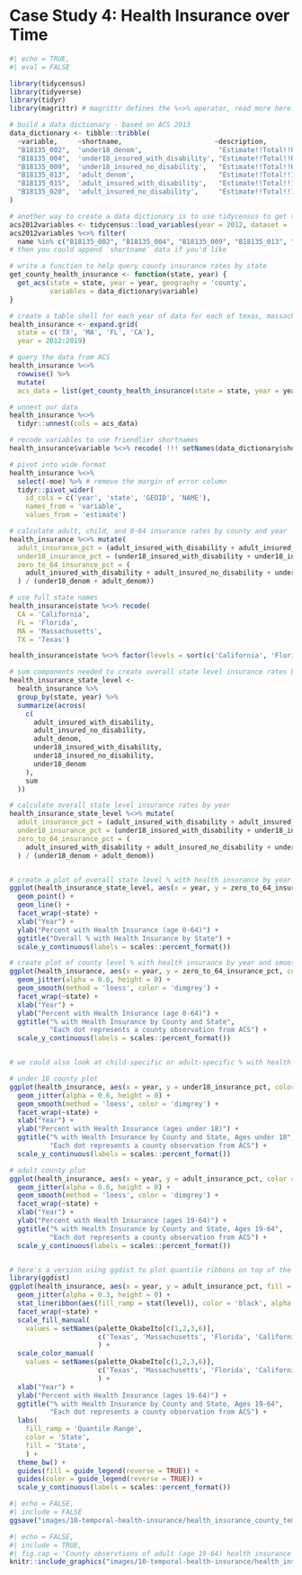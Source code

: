 # Case Study 4: Health Insurance over Time {#temporal-health-insurance}

```r
#| echo = TRUE,
#| eval = FALSE

library(tidycensus)
library(tidyverse)
library(tidyr)
library(magrittr) # magrittr defines the %<>% operator, read more here: https://magrittr.tidyverse.org/

# build a data dictionary - based on ACS 2013
data_dictionary <- tibble::tribble(
  ~variable,     ~shortname,                       ~description,
  "B18135_002",  'under18_denom',                   "Estimate!!Total!!Under 18 years",
  "B18135_004",  'under18_insured_with_disability', "Estimate!!Total!!Under 18 years!!With a disability!!With health insurance coverage",
  "B18135_009",  'under18_insured_no_disability',   "Estimate!!Total!!Under 18 years!!No disability!!With health insurance coverage",
  "B18135_013",  'adult_denom',                     "Estimate!!Total!!18 to 64 years",
  "B18135_015",  'adult_insured_with_disability',   "Estimate!!Total!!18 to 64 years!!With a disability!!With health insurance coverage",
  "B18135_020",  'adult_insured_no_disability',     "Estimate!!Total!!18 to 64 years!!No disability!!With health insurance coverage"
)

# another way to create a data dictionary is to use tidycensus to get the variables tables and filter it:
acs2012variables <- tidycensus::load_variables(year = 2012, dataset = 'acs5')
acs2012variables %<>% filter(
  name %in% c("B18135_002", "B18135_004", "B18135_009", "B18135_013", "B18135_015", "B18135_020")) 
# then you could append `shortname` data if you'd like

# write a function to help query county insurance rates by state
get_county_health_insurance <- function(state, year) {
  get_acs(state = state, year = year, geography = 'county',
          variables = data_dictionary$variable)
}

# create a table shell for each year of data for each of texas, massachusetts, florida, and california
health_insurance <- expand.grid(
  state = c('TX', 'MA', 'FL', 'CA'),
  year = 2012:2019)

# query the data from ACS
health_insurance %<>% 
  rowwise() %>% 
  mutate(
  acs_data = list(get_county_health_insurance(state = state, year = year))) 

# unnest our data
health_insurance %<>% 
  tidyr::unnest(cols = acs_data)

# recode variables to use friendlier shortnames
health_insurance$variable %<>% recode( !!! setNames(data_dictionary$shortname, data_dictionary$variable))

# pivot into wide format
health_insurance %<>% 
  select(-moe) %>% # remove the margin of error column
  tidyr::pivot_wider(
    id_cols = c('year', 'state', 'GEOID', 'NAME'),
    names_from = 'variable',
    values_from = 'estimate')

# calculate adult, child, and 0-64 insurance rates by county and year 
health_insurance %<>% mutate(
  adult_insurance_pct = (adult_insured_with_disability + adult_insured_no_disability) / adult_denom,
  under18_insurance_pct = (under18_insured_with_disability + under18_insured_no_disability) / under18_denom,
  zero_to_64_insurance_pct = (
    adult_insured_with_disability + adult_insured_no_disability + under18_insured_with_disability + under18_insured_no_disability
  ) / (under18_denom + adult_denom))

# use full state names
health_insurance$state %<>% recode(
  CA = 'California',
  FL = 'Florida',
  MA = 'Massachusetts',
  TX = 'Texas')

health_insurance$state %<>% factor(levels = sort(c('California', 'Florida', 'Massachusetts', 'Texas')))

# sum components needed to create overall state level insurance rates by year
health_insurance_state_level <- 
  health_insurance %>% 
  group_by(state, year) %>% 
  summarize(across(
    c(
      adult_insured_with_disability,
      adult_insured_no_disability,
      adult_denom,
      under18_insured_with_disability,
      under18_insured_no_disability,
      under18_denom
    ),
    sum
  ))

# calculate overall state level insurance rates by year
health_insurance_state_level %<>% mutate(
  adult_insurance_pct = (adult_insured_with_disability + adult_insured_no_disability) / adult_denom,
  under18_insurance_pct = (under18_insured_with_disability + under18_insured_no_disability) / under18_denom,
  zero_to_64_insurance_pct = (
    adult_insured_with_disability + adult_insured_no_disability + under18_insured_with_disability + under18_insured_no_disability
  ) / (under18_denom + adult_denom))


# create a plot of overall state level % with health insurance by year
ggplot(health_insurance_state_level, aes(x = year, y = zero_to_64_insurance_pct, color = state)) + 
  geom_point() + 
  geom_line() + 
  facet_wrap(~state) + 
  xlab("Year") + 
  ylab("Percent with Health Insurance (age 0-64)") + 
  ggtitle("Overall % with Health Insurance by State") +
  scale_y_continuous(labels = scales::percent_format())

# create plot of county level % with health insurance by year and smooth with geom_smooth method = 'loess' by year 
ggplot(health_insurance, aes(x = year, y = zero_to_64_insurance_pct, color = state)) + 
  geom_jitter(alpha = 0.6, height = 0) + 
  geom_smooth(method = 'loess', color = 'dimgrey') + 
  facet_wrap(~state) + 
  xlab("Year") + 
  ylab("Percent with Health Insurance (age 0-64)") + 
  ggtitle("% with Health Insurance by County and State", 
          "Each dot represents a county observation from ACS") +
  scale_y_continuous(labels = scales::percent_format())


# we could also look at child-specific or adult-specific % with health insurance -- 

# under 18 county plot
ggplot(health_insurance, aes(x = year, y = under18_insurance_pct, color = state)) + 
  geom_jitter(alpha = 0.6, height = 0) + 
  geom_smooth(method = 'loess', color = 'dimgrey') + 
  facet_wrap(~state) + 
  xlab("Year") + 
  ylab("Percent with Health Insurance (ages under 18)") + 
  ggtitle("% with Health Insurance by County and State, Ages under 18", 
          "Each dot represents a county observation from ACS") +
  scale_y_continuous(labels = scales::percent_format())

# adult county plot 
ggplot(health_insurance, aes(x = year, y = adult_insurance_pct, color = state)) + 
  geom_jitter(alpha = 0.6, height = 0) + 
  geom_smooth(method = 'loess', color = 'dimgrey') + 
  facet_wrap(~state) + 
  xlab("Year") + 
  ylab("Percent with Health Insurance (ages 19-64)") + 
  ggtitle("% with Health Insurance by County and State, Ages 19-64", 
          "Each dot represents a county observation from ACS") +
  scale_y_continuous(labels = scales::percent_format())


# here's a version using ggdist to plot quantile ribbons on top of the jittered points 
library(ggdist)
ggplot(health_insurance, aes(x = year, y = adult_insurance_pct, fill = factor(state), color = factor(state))) + 
  geom_jitter(alpha = 0.3, height = 0) + 
  stat_lineribbon(aes(fill_ramp = stat(level)), color = 'black', alpha = 0.6) + 
  facet_wrap(~state) + 
  scale_fill_manual(
    values = setNames(palette_OkabeIto[c(1,2,3,6)],
                      c('Texas', 'Massachusetts', 'Florida', 'California'))
                      ) + 
  scale_color_manual(
    values = setNames(palette_OkabeIto[c(1,2,3,6)],
                      c('Texas', 'Massachusetts', 'Florida', 'California'))
                      ) + 
  xlab("Year") + 
  ylab("Percent with Health Insurance (ages 19-64)") + 
  ggtitle("% with Health Insurance by County and State, Ages 19-64", 
          "Each dot represents a county observation from ACS") +
  labs(
    fill_ramp = 'Quantile Range',
    color = 'State',
    fill = 'State',
    ) + 
  theme_bw() + 
  guides(fill = guide_legend(reverse = TRUE)) + 
  guides(color = guide_legend(reverse = TRUE)) + 
  scale_y_continuous(labels = scales::percent_format())
```

```r
#| echo = FALSE,
#| include = FALSE
ggsave("images/10-temporal-health-insurance/health_insurance_county_temporal.png", width = 8, height = 4)
```

```r
#| echo = FALSE,
#| include = TRUE,
#| fig.cap = 'County observtions of adult (age 19-64) health insurance rates in California, Florida, Massachusetts, and Texas'
knitr::include_graphics("images/10-temporal-health-insurance/health_insurance_county_temporal.png")
```